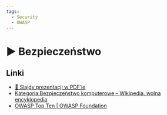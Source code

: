 ```yaml
---
tags:
  - Security
  - OWASP
---
```



# ▶️ Bezpieczeństwo

<VimeoPlayer videoId="748303167" />

## Linki

- [📄 Slajdy prezentacji w PDF’ie](/download/slidev/1-7-1-bezpieczenstwo.pdf)
- [Kategoria:Bezpieczeństwo komputerowe – Wikipedia, wolna encyklopedia](https://pl.wikipedia.org/wiki/Kategoria:Bezpiecze%C5%84stwo_komputerowe)
- [OWASP Top Ten | OWASP Foundation](https://owasp.org/www-project-top-ten/)
